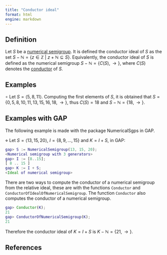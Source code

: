 ```yaml
---
title: "Conductor ideal"
format: html
engine: markdown
---
```


## Definition

Let $S$ be a [numerical semigroup](../Basic-concepts/Numerical-semigroup.qmd). It is defined the conductor ideal of $S$ as the set $S - \mathbb{N} = \{z \in \mathbb{Z} ~ | ~ z + \mathbb{N} \subseteq S \}$. Equivalently, the conductor ideal of $S$ is defined as the numerical semigroup $S - \mathbb{N} = \{C(S), \rightarrow \}$, where $C(S)$ denotes the [conductor](../Basic-concepts/Conductor.qmd) of $S$.

## Examples

$\circ$ Let $S = \langle 5, 8, 11 \rangle$. Computing the first elements of $S$, it is obtained that $S = \{0, 5, 8, 10, 11, 13, 15, 16, 18, \rightarrow \}$, thus $C(S) = 18$ and $S - \mathbb{N} = \{18, \rightarrow \}$.

## Examples with GAP

The following example is made with the package NumericalSgps in GAP.

$\diamond$ Let $S = \langle 13, 15, 20 \rangle$, $I = \{8, 9, \ldots, 15\}$ and $K = I + S$, in GAP:

``` gap
gap> S := NumericalSemigroup(13, 15, 20);
<Numerical semigroup with 3 generators>
gap> I := [8..15];
[ 8 .. 15 ]
gap> K := I + S;
<Ideal of numerical semigroup>
```

There are two ways to compute the conductor of a numerical semigroup from the relative ideal, these are with the functions `Conductor` and `ConductorOfIdealOfNumericalSemigroup`. The function `Conductor` also computes the conductor of a numerical semigroup.

``` gap
gap> Conductor(K);
21
gap> ConductorOfNumericalSemigroup(K);
21
```

Therefore the conductor ideal of $K = I + S$ is $K - \mathbb{N} = \{21, \rightarrow\}$.

## References
